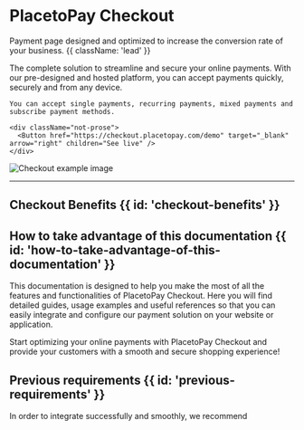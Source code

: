 

<HeroPattern />

# PlacetoPay Checkout

Payment page designed and optimized to increase the conversion rate of your business. {{ className: 'lead' }}

<div className="flex flex-col-reverse xl:flex-row items-center xl:max-w-none">
  <div className="flex-1 items-center">
    The complete solution to streamline and secure your online payments. With our pre-designed and hosted platform, you can accept payments quickly, securely and from any device.
    
    You can accept single payments, recurring payments, mixed payments and subscribe payment methods.

    <div className="not-prose">
      <Button href="https://checkout.placetopay.com/demo" target="_blank" arrow="right" children="See live" />
    </div>
  </div>
  <div className="max-w-md sm:ml-10 sm:mr-6">
    <img src="/Checkout_example_2x.webp" alt="Checkout example image" className="shadow rounded-md my-0"/>
  </div>
</div>

---

## Checkout Benefits {{ id: 'checkout-benefits' }}

<Benefits />

## How to take advantage of this documentation {{ id: 'how-to-take-advantage-of-this-documentation' }}

This documentation is designed to help you make the most of all the features and functionalities of PlacetoPay Checkout. Here you will find detailed guides, usage examples and useful references so that you can easily integrate and configure our payment solution on your website or application.

Start optimizing your online payments with PlacetoPay Checkout and provide your customers with a smooth and secure shopping experience!

<DocsList />

## Previous requirements {{ id: 'previous-requirements' }}

In order to integrate successfully and smoothly, we recommend

<Requirements/>